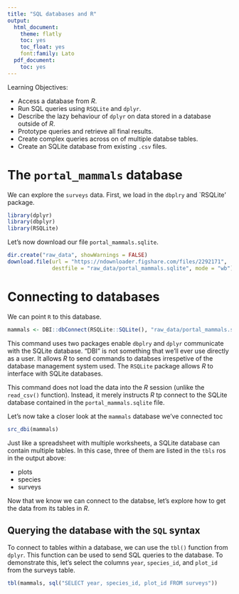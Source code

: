 ```yaml
---
title: "SQL databases and R"
output:
  html_document:
    theme: flatly
    toc: yes
    toc_float: yes
    font:family: Lato
  pdf_document:
    toc: yes
---
```


Learning Objectives:

- Access a database from *R*.
- Run SQL queries using `RSQLite` and `dplyr`.
- Describe the lazy behaviour of `dplyr` on data stored in a database outside of *R*.
- Prototype queries and retrieve all final results.
- Create complex queries across on of multiple databse tables.
- Create an SQLite database from existing `.csv` files.

# The `portal_mammals` database

We can explore the `surveys` data. First, we load in the `dbplry` and `RSQLite' package.

```r
library(dplyr)
library(dbplyr)
library(RSQLite)
```

Let's now download our file `portal_mammals.sqlite`. 

```r
dir.create("raw_data", showWarnings = FALSE)
download.file(url = "https://ndownloader.figshare.com/files/2292171",
              destfile = "raw_data/portal_mammals.sqlite", mode = "wb")
```

# Connecting to databases

We can point `R` to this database.

```r
mammals <- DBI::dbConnect(RSQLite::SQLite(), "raw_data/portal_mammals.sqlite")
```

This command uses two packages enable `dbplry` and `dplyr` communicate with the SQLite database. "DBI" is not something that we'll ever use directly as a user. It allows *R* to send commands to databses irrespetive of the database management system used. The `RSQLite` package allows *R* to interface with SQLite databases.

This command does not load the data into the *R* session (unlike the `read_csv()` function). Instead, it merely instructs *R* tp connect to the SQLite database contained in the `portal_mammals.sqlite` file.

Let's now take a closer look at the `mammals` database we've connected toc

```r
src_dbi(mammals)
```

Just like a spreadsheet with multiple worksheets, a SQLite database can contain multiple tables. In this case, three of them are listed in the `tbls` ros in the output above:

- plots
- species
- surveys
  
Now that we know we can connect to the databse, let's explore how to get the data from its tables in *R*.

## Querying the database with the `SQL` syntax

To connect to tables within a database, we can use the `tbl()` function from `dplyr`. This function can be used to send SQL queries to the database. To demonstrate this, let's select the columns `year`, `species_id`, and `plot_id` from the surveys table.

```r
tbl(mammals, sql("SELECT year, species_id, plot_id FROM surveys"))
```



